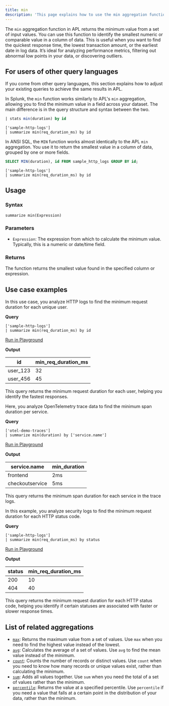 ```yaml
---
title: min
description: 'This page explains how to use the min aggregation function in APL.'
---
```


The `min` aggregation function in APL returns the minimum value from a set of input values. You can use this function to identify the smallest numeric or comparable value in a column of data. This is useful when you want to find the quickest response time, the lowest transaction amount, or the earliest date in log data. It’s ideal for analyzing performance metrics, filtering out abnormal low points in your data, or discovering outliers.

## For users of other query languages

If you come from other query languages, this section explains how to adjust your existing queries to achieve the same results in APL.

<AccordionGroup>
<Accordion title="Splunk SPL users">

In Splunk, the `min` function works similarly to APL's `min` aggregation, allowing you to find the minimum value in a field across your dataset. The main difference is in the query structure and syntax between the two.

<CodeGroup>

```sql Splunk example
| stats min(duration) by id
```

```kusto APL equivalent
['sample-http-logs']
| summarize min(req_duration_ms) by id
```
</CodeGroup>

</Accordion>
<Accordion title="ANSI SQL users">

In ANSI SQL, the `MIN` function works almost identically to the APL `min` aggregation. You use it to return the smallest value in a column of data, grouped by one or more fields.

<CodeGroup>

```sql SQL example
SELECT MIN(duration), id FROM sample_http_logs GROUP BY id;
```

```kusto APL equivalent
['sample-http-logs']
| summarize min(req_duration_ms) by id
```
</CodeGroup>

</Accordion>
</AccordionGroup>

## Usage

### Syntax

```kusto
summarize min(Expression)
```

### Parameters

- `Expression`: The expression from which to calculate the minimum value. Typically, this is a numeric or date/time field.

### Returns

The function returns the smallest value found in the specified column or expression.

## Use case examples

<Tabs>
<Tab title="Log analysis">

In this use case, you analyze HTTP logs to find the minimum request duration for each unique user.

**Query**

```kusto
['sample-http-logs']
| summarize min(req_duration_ms) by id
```

[Run in Playground](https://play.axiom.co/axiom-play-qf1k/explorer?initForm=%7B%22apl%22%3A%22%5B'sample-http-logs'%5D%20%7C%20summarize%20min(req_duration_ms)%20by%20id%22%7D)

**Output**

| id         | min_req_duration_ms |
|------------|---------------------|
| user_123   | 32                  |
| user_456   | 45                  |

This query returns the minimum request duration for each user, helping you identify the fastest responses.

</Tab>

<Tab title="OpenTelemetry traces">

Here, you analyze OpenTelemetry trace data to find the minimum span duration per service.

**Query**

```kusto
['otel-demo-traces']
| summarize min(duration) by ['service.name']
```

[Run in Playground](https://play.axiom.co/axiom-play-qf1k/explorer?initForm=%7B%22apl%22%3A%22%5B'otel-demo-traces'%5D%20%7C%20summarize%20min(duration)%20by%20%5B'service.name'%5D%22%7D)

**Output**

| service.name       | min_duration |
|--------------------|--------------|
| frontend           | 2ms          |
| checkoutservice    | 5ms          |

This query returns the minimum span duration for each service in the trace logs.

</Tab>

<Tab title="Security logs">

In this example, you analyze security logs to find the minimum request duration for each HTTP status code.

**Query**

```kusto
['sample-http-logs']
| summarize min(req_duration_ms) by status
```

[Run in Playground](https://play.axiom.co/axiom-play-qf1k/explorer?initForm=%7B%22apl%22%3A%22%5B'sample-http-logs'%5D%20%7C%20summarize%20min(req_duration_ms)%20by%20status%22%7D)

**Output**

| status   | min_req_duration_ms |
|----------|---------------------|
| 200      | 10                  |
| 404      | 40                  |

This query returns the minimum request duration for each HTTP status code, helping you identify if certain statuses are associated with faster or slower response times.

</Tab>
</Tabs>

## List of related aggregations

- [`max`](/apl/aggregation-function/max): Returns the maximum value from a set of values. Use `max` when you need to find the highest value instead of the lowest.
- [`avg`](/apl/aggregation-function/avg): Calculates the average of a set of values. Use `avg` to find the mean value instead of the minimum.
- [`count`](/apl/aggregation-function/count): Counts the number of records or distinct values. Use `count` when you need to know how many records or unique values exist, rather than calculating the minimum.
- [`sum`](/apl/aggregation-function/sum): Adds all values together. Use `sum` when you need the total of a set of values rather than the minimum.
- [`percentile`](/apl/aggregation-function/percentile): Returns the value at a specified percentile. Use `percentile` if you need a value that falls at a certain point in the distribution of your data, rather than the minimum.